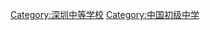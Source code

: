 {{Catnav|頁面分類|各種主題的頁面分類|依中国各省来作的分类|中国各省教育|广东教育|深圳教育|深圳中等教育}}
[[Category:深圳中等学校|Category:深圳中等学校]]
[[Category:中国初级中学|Category:中国初级中学]]